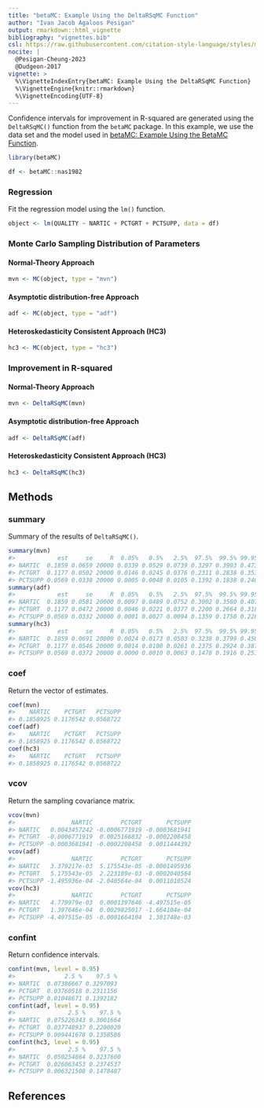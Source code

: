 ```yaml
---
title: "betaMC: Example Using the DeltaRSqMC Function"
author: "Ivan Jacob Agaloos Pesigan"
output: rmarkdown::html_vignette
bibliography: "vignettes.bib"
csl: https://raw.githubusercontent.com/citation-style-language/styles/master/apa.csl
nocite: |
  @Pesigan-Cheung-2023
  @Dudgeon-2017
vignette: >
  %\VignetteIndexEntry{betaMC: Example Using the DeltaRSqMC Function}
  %\VignetteEngine{knitr::rmarkdown}
  %\VignetteEncoding{UTF-8}
---
```




Confidence intervals for
improvement in R-squared
are generated using
the `DeltaRSqMC()` function from the `betaMC` package.
In this example,
we use the data set and the model used in
[betaMC: Example Using the BetaMC Function](example-beta-mc.html).


``` r
library(betaMC)
```




``` r
df <- betaMC::nas1982
```

### Regression

Fit the regression model using the `lm()` function.


``` r
object <- lm(QUALITY ~ NARTIC + PCTGRT + PCTSUPP, data = df)
```

### Monte Carlo Sampling Distribution of Parameters

#### Normal-Theory Approach


``` r
mvn <- MC(object, type = "mvn")
```

#### Asymptotic distribution-free Approach


``` r
adf <- MC(object, type = "adf")
```

#### Heteroskedasticity Consistent Approach (HC3)


``` r
hc3 <- MC(object, type = "hc3")
```

### Improvement in R-squared

#### Normal-Theory Approach


``` r
mvn <- DeltaRSqMC(mvn)
```

#### Asymptotic distribution-free Approach


``` r
adf <- DeltaRSqMC(adf)
```

#### Heteroskedasticity Consistent Approach (HC3)


``` r
hc3 <- DeltaRSqMC(hc3)
```

## Methods

### summary

Summary of the results of `DeltaRSqMC()`.


``` r
summary(mvn)
#>            est     se     R  0.05%   0.5%   2.5%  97.5%  99.5% 99.95%
#> NARTIC  0.1859 0.0659 20000 0.0339 0.0529 0.0739 0.3297 0.3903 0.4734
#> PCTGRT  0.1177 0.0502 20000 0.0146 0.0245 0.0376 0.2311 0.2838 0.3537
#> PCTSUPP 0.0569 0.0338 20000 0.0005 0.0048 0.0105 0.1392 0.1838 0.2408
summary(adf)
#>            est     se     R  0.05%   0.5%   2.5%  97.5%  99.5% 99.95%
#> NARTIC  0.1859 0.0581 20000 0.0097 0.0489 0.0752 0.3002 0.3580 0.4070
#> PCTGRT  0.1177 0.0472 20000 0.0046 0.0221 0.0377 0.2200 0.2664 0.3187
#> PCTSUPP 0.0569 0.0332 20000 0.0001 0.0027 0.0094 0.1359 0.1750 0.2280
summary(hc3)
#>            est     se     R  0.05%   0.5%   2.5%  97.5%  99.5% 99.95%
#> NARTIC  0.1859 0.0691 20000 0.0024 0.0173 0.0503 0.3238 0.3799 0.4504
#> PCTGRT  0.1177 0.0546 20000 0.0014 0.0100 0.0261 0.2375 0.2924 0.3875
#> PCTSUPP 0.0569 0.0372 20000 0.0000 0.0010 0.0063 0.1478 0.1916 0.2511
```

### coef

Return the vector of estimates.


``` r
coef(mvn)
#>    NARTIC    PCTGRT   PCTSUPP 
#> 0.1858925 0.1176542 0.0568722
coef(adf)
#>    NARTIC    PCTGRT   PCTSUPP 
#> 0.1858925 0.1176542 0.0568722
coef(hc3)
#>    NARTIC    PCTGRT   PCTSUPP 
#> 0.1858925 0.1176542 0.0568722
```

### vcov

Return the sampling covariance matrix.


``` r
vcov(mvn)
#>                NARTIC        PCTGRT       PCTSUPP
#> NARTIC   0.0043457242 -0.0006771919 -0.0003681941
#> PCTGRT  -0.0006771919  0.0025166832 -0.0002208458
#> PCTSUPP -0.0003681941 -0.0002208458  0.0011444392
vcov(adf)
#>                NARTIC        PCTGRT       PCTSUPP
#> NARTIC   3.379217e-03  5.175543e-05 -0.0001495936
#> PCTGRT   5.175543e-05  2.223189e-03 -0.0002040564
#> PCTSUPP -1.495936e-04 -2.040564e-04  0.0011010524
vcov(hc3)
#>                NARTIC        PCTGRT       PCTSUPP
#> NARTIC   4.779979e-03  0.0001397646 -4.497515e-05
#> PCTGRT   1.397646e-04  0.0029825017 -1.664104e-04
#> PCTSUPP -4.497515e-05 -0.0001664104  1.381748e-03
```

### confint

Return confidence intervals.


``` r
confint(mvn, level = 0.95)
#>              2.5 %    97.5 %
#> NARTIC  0.07386667 0.3297093
#> PCTGRT  0.03760518 0.2311156
#> PCTSUPP 0.01048671 0.1392182
confint(adf, level = 0.95)
#>               2.5 %    97.5 %
#> NARTIC  0.075226343 0.3001664
#> PCTGRT  0.037748937 0.2200020
#> PCTSUPP 0.009441678 0.1358586
confint(hc3, level = 0.95)
#>               2.5 %    97.5 %
#> NARTIC  0.050254864 0.3237600
#> PCTGRT  0.026063453 0.2374537
#> PCTSUPP 0.006321508 0.1478487
```

## References
